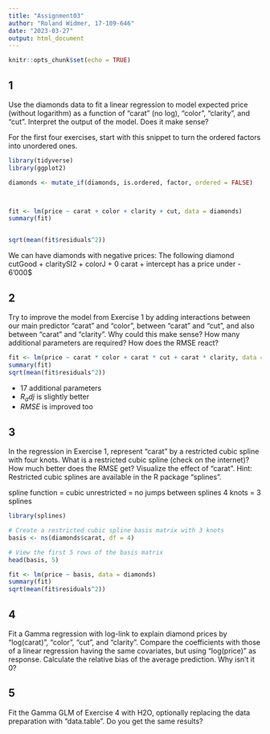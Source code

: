 ```yaml
---
title: "Assignment03"
author: "Roland Widmer, 17-109-646"
date: "2023-03-27"
output: html_document
---
```


```r
knitr::opts_chunk$set(echo = TRUE)
```

## 1

Use the diamonds data to fit a linear regression to model expected price (without logarithm) as a function of "carat" (no log), "color", "clarity", and "cut". Interpret the output of the model. Does it make sense?

For the first four exercises, start with this snippet to turn the ordered factors into unordered ones.

```r
library(tidyverse)
library(ggplot2)

diamonds <- mutate_if(diamonds, is.ordered, factor, ordered = FALSE)



fit <- lm(price ~ carat + color + clarity + cut, data = diamonds)
summary(fit)


sqrt(mean(fit$residuals^2))

```
We can have diamonds with negative prices:
The following diamond cutGood + claritySI2 + colorJ + 0 carat + intercept has a price under - 6'000$

## 2

Try to improve the model from Exercise 1 by adding interactions between our main predictor "carat" and "color", between "carat" and "cut", and also between "carat" and "clarity". Why could this make sense? How many additional parameters are required? How does the RMSE react?

```r
fit <- lm(price ~ carat * color + carat * cut + carat * clarity, data = diamonds)
summary(fit)
sqrt(mean(fit$residuals^2))
```
- 17 additional parameters
- $R_adj$ is slightly better
- $RMSE$ is improved too


## 3

In the regression in Exercise 1, represent "carat" by a restricted cubic spline with four knots. What is a restricted cubic spline (check on the internet)? How much better does the RMSE get? Visualize the effect of "carat". Hint: Restricted cubic splines are available in the R package "splines". 

spline function = cubic
unrestricted = no jumps between splines
4 knots = 3 splines

```r
library(splines)

# Create a restricted cubic spline basis matrix with 3 knots
basis <- ns(diamonds$carat, df = 4)

# View the first 5 rows of the basis matrix
head(basis, 5)

fit <- lm(price ~ basis, data = diamonds)
summary(fit)
sqrt(mean(fit$residuals^2))
```


## 4

Fit a Gamma regression with log-link to explain diamond prices by "log(carat)", "color", "cut", and "clarity". Compare the coefficients with those of a linear regression having the same covariates, but using "log(price)" as response. Calculate the relative bias of the average prediction. Why isn't it 0?

## 5

Fit the Gamma GLM of Exercise 4 with H2O, optionally replacing the data preparation with "data.table". Do you get the same results?